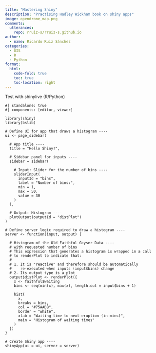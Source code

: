 ```yaml
---
title: "Mastering Shiny"
description: "Practising Hadley Wickham book on shiny apps"
image: opendrone_map.png
comments:
  utterances: 
    repo: rruiz-s/rruiz-s.github.io
author:
  - name: Ricardo Ruiz Sánchez
categories:
  - GIS
  - R
  - Python
format: 
  html: 
    code-fold: true
    toc: true
    toc-location: right
---
```


Test with shinylive (R/Python)

```shinylive-r
#| standalone: true
#| components: [editor, viewer]

library(shiny)
library(bslib)

# Define UI for app that draws a histogram ----
ui <- page_sidebar(

  # App title ----
  title = "Hello Shiny!",

  # Sidebar panel for inputs ----
  sidebar = sidebar(

    # Input: Slider for the number of bins ----
    sliderInput(
      inputId = "bins",
      label = "Number of bins:",
      min = 1,
      max = 50,
      value = 30
    )
  ),

  # Output: Histogram ----
  plotOutput(outputId = "distPlot")
)

# Define server logic required to draw a histogram ----
server <- function(input, output) {

  # Histogram of the Old Faithful Geyser Data ----
  # with requested number of bins
  # This expression that generates a histogram is wrapped in a call
  # to renderPlot to indicate that:
  #
  # 1. It is "reactive" and therefore should be automatically
  #    re-executed when inputs (input$bins) change
  # 2. Its output type is a plot
  output$distPlot <- renderPlot({
    x <- faithful$waiting
    bins <- seq(min(x), max(x), length.out = input$bins + 1)

    hist(
      x,
      breaks = bins,
      col = "#75AADB",
      border = "white",
      xlab = "Waiting time to next eruption (in mins)",
      main = "Histogram of waiting times"
    )
  })
}

# Create Shiny app ----
shinyApp(ui = ui, server = server)
```

